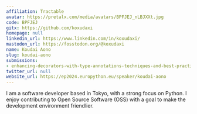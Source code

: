 ```yaml
---
affiliation: Tractable
avatar: https://pretalx.com/media/avatars/BPFJEJ_nLBJXXt.jpg
code: BPFJEJ
gitx: https://github.com/koxudaxi
homepage: null
linkedin_url: https://www.linkedin.com/in/koxudaxi/
mastodon_url: https://fosstodon.org/@koxudaxi
name: Koudai Aono
slug: koudai-aono
submissions:
- enhancing-decorators-with-type-annotations-techniques-and-best-practices
twitter_url: null
website_url: https://ep2024.europython.eu/speaker/koudai-aono
---
```


I am a software developer based in Tokyo, with a strong focus on Python. I enjoy contributing to Open Source Software (OSS) with a goal to make the development environment friendlier.
